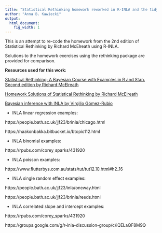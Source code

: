 ```yaml
---
title: "Statistical Rethinking homework reworked in R-INLA and the tidyverse"
author: "Anna B. Kawiecki"
output:
  html_document:
    fig_width: 1
---
```


This is an attempt to re-code the homework from the 2nd edition of Statistical Rethinking by Richard McElreath using R-INLA. 

Solutions to the homework exercises using the rethinking package are provided for comparison.

**Resources used for this work:** 

[Statistical Rethinking: A Bayesian Course with Examples in R and Stan. Second edition by Richard McElreath](http://xcelab.net/rm/statistical-rethinking/)

[Homework Solutions of Statistical Rethinking by Richard McElreath](https://github.com/rmcelreath/statrethinking_winter2019/tree/master/homework)

[Bayesian inference with INLA by Virgilio Gómez-Rubio](https://becarioprecario.bitbucket.io/inla-gitbook/)

* INLA linear regression examples: 

https://people.bath.ac.uk/jjf23/brinla/chicago.html

https://haakonbakka.bitbucket.io/btopic112.html

* INLA binomial examples: 

https://rpubs.com/corey_sparks/431920

* INLA poisson examples: 

https://www.flutterbys.com.au/stats/tut/tut12.10.html#h2_16

* INLA single random effect examples: 

https://people.bath.ac.uk/jjf23/inla/oneway.html

https://people.bath.ac.uk/jjf23/brinla/reeds.html

* INLA correlated slope and intercept examples:

https://rpubs.com/corey_sparks/431920

https://groups.google.com/g/r-inla-discussion-group/c/iQELaQF8M9Q




